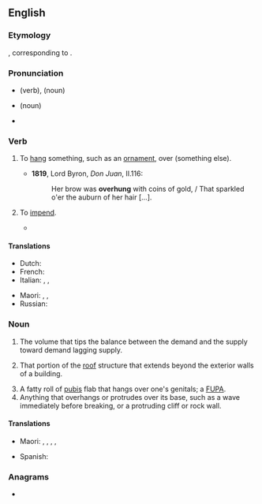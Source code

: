 ==English==

===Etymology===
{{etyl|ang|en}} {{m|ang|oferhangan}}, corresponding to {{prefix|en|over|hang}}.

===Pronunciation===
* {{a|UK}} {{IPA|en|/əʊvəˈhaŋ/}} (verb), {{IPA|en|/ˈəʊvəhaŋ/}} (noun)
* {{a|US}} {{IPA|en|/ˈoʊvəɹˌhæŋ/}} (noun)
* {{audio|en|en-us-overhang.ogg|Audio (US)}}

===Verb===
{{en-verb|overhangs|overhanging|overhung|past2=overhanged}}

# {{lb|en|transitive}} To [[hang]] something, such as an [[ornament]], over (something else).
#* '''1819''', Lord Byron, ''Don Juan'', II.116:
#*: Her brow was '''overhung''' with coins of gold, / That sparkled o'er the auburn of her hair [...].
# {{lb|en|intransitive}} To [[impend]].
#* {{quote-book|en|year=2012  |title=Freedom...At Last! |author=Edwin Labre, ‎Solly Border |page=37 |ISBN=|passage=At that time, the upper part of the tower '''overhanged''' its base by about fourteen feet.}}

====Translations====
{{trans-top|hang over, as an ornament}}
* Dutch: {{t+|nl|overhangen}}
* French: {{t+|fr|surplomber}}
* Italian: {{t+|it|aggettare}}, {{t+|it|sporgere}}, {{t|it|sportare}}
{{trans-mid}}
* Maori: {{t|mi|tauwhare}}, {{t|mi|tauwharewhare}}, {{t|mi|wharewhare}}
* Russian: {{t+|ru|нависа́ть|impf}}
{{trans-bottom}}

===Noun===
{{en-noun}}

# {{lb|en|economics}} The volume that tips the balance between the demand and the supply toward demand lagging supply.
# {{lb|en|architecture}} That portion of the [[roof]] structure that extends beyond the exterior walls of a building.
# A fatty roll of [[pubis]] flab that hangs over one's genitals; a [[FUPA]].
# Anything that overhangs or protrudes over its base, such as a wave immediately before breaking, or a protruding cliff or rock wall.

====Translations====
{{trans-top|anything that overhangs}}
* Maori: {{t|mi|wharenga}}, {{t|mi|tauwharenga}}, {{t|mi|tauwharewharenga}}, {{t|mi|wharewharenga}}, {{t|mi|tīarearetanga}}
{{trans-mid}}
* Spanish: {{t+|es|protuberancia|f}}
{{trans-bottom}}

===Anagrams===
* {{anagrams|en|a=aeghnorv|hang over|hangover}}